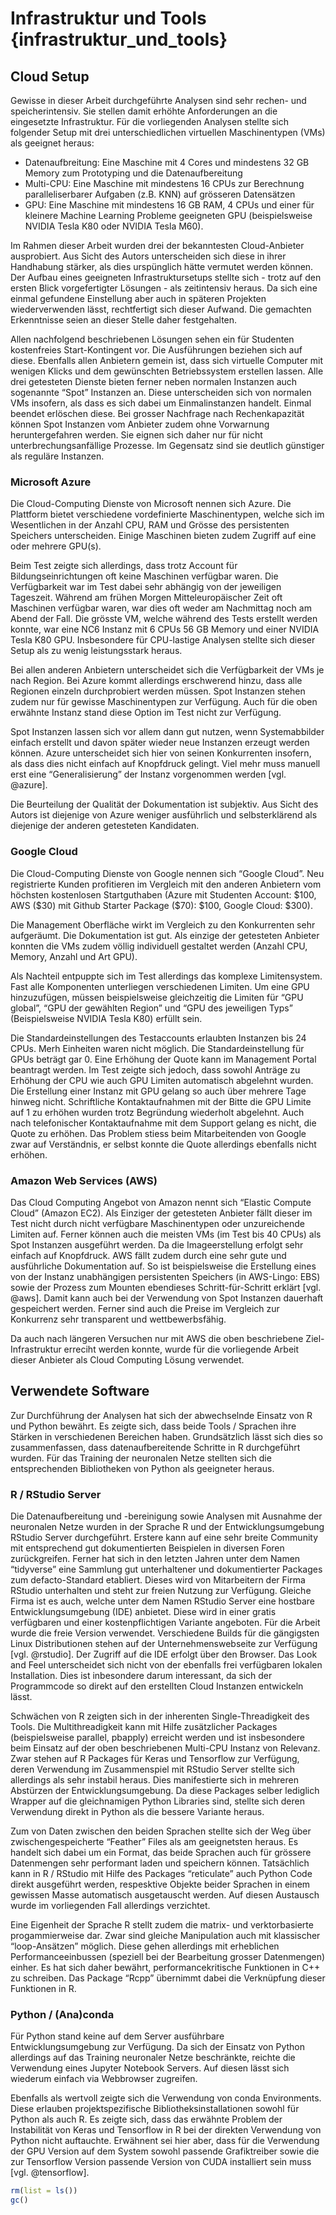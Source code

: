 # Infrastruktur und Tools {infrastruktur_und_tools}

## Cloud Setup
Gewisse in dieser Arbeit durchgeführte Analysen sind sehr rechen- und speicherintensiv. Sie stellen damit erhöhte Anforderungen an die eingesetzte Infrastruktur. Für die vorliegenden Analysen stellte sich folgender Setup mit drei unterschiedlichen virtuellen Maschinentypen (VMs) als geeignet heraus:

-	Datenaufbreitung: Eine Maschine mit 4 Cores und mindestens 32 GB Memory zum Prototyping und die Datenaufbereitung
-	Multi-CPU: Eine Maschine mit mindestens 16 CPUs zur Berechnung paralleliserbarer Aufgaben (z.B. KNN) auf grösseren Datensätzen
-	GPU: Eine Maschine mit mindestens 16 GB RAM, 4 CPUs und einer für kleinere Machine Learning Probleme geeigneten GPU (beispielsweise NVIDIA Tesla K80 oder NVIDIA Tesla M60).

Im Rahmen dieser Arbeit wurden drei der bekanntesten Cloud-Anbieter ausprobiert. Aus Sicht des Autors unterscheiden sich diese in ihrer Handhabung stärker, als dies urspünglich hätte vermutet werden können. Der Aufbau eines geeigneten Infrastruktursetups stellte sich - trotz auf den ersten Blick vorgefertigter Lösungen - als zeitintensiv heraus. Da sich eine einmal gefundene Einstellung aber auch in späteren Projekten wiederverwenden lässt, rechtfertigt sich dieser Aufwand. Die gemachten Erkenntnisse seien an dieser Stelle daher festgehalten.

Allen nachfolgend beschriebenen Lösungen sehen ein für Studenten kostenfreies Start-Kontingent vor. Die Ausführungen beziehen sich auf diese. Ebenfalls allen Anbietern gemein ist, dass sich virtuelle Computer mit wenigen Klicks und dem gewünschten Betriebssystem erstellen lassen. Alle drei getesteten Dienste bieten ferner neben normalen Instanzen auch sogenannte "Spot" Instanzen an. Diese unterscheiden sich von normalen VMs insofern, als dass es sich dabei um Einmalinstanzen handelt. Einmal beendet erlöschen diese. Bei grosser Nachfrage nach Rechenkapazität können Spot Instanzen vom Anbieter zudem ohne Vorwarnung heruntergefahren werden. Sie eignen sich daher nur für nicht unterbrechungsanfällige Prozesse. Im Gegensatz sind sie deutlich günstiger als reguläre Instanzen.


### Microsoft Azure
Die Cloud-Computing Dienste von Microsoft nennen sich Azure. Die Plattform bietet verschiedene vordefinierte Maschinentypen, welche sich im Wesentlichen in der Anzahl CPU, RAM und Grösse des persistenten Speichers unterscheiden. Einige Maschinen bieten zudem Zugriff auf eine oder mehrere GPU(s). 

Beim Test zeigte sich allerdings, dass trotz Account für Bildungseinrichtungen oft keine Maschinen verfügbar waren. Die Verfügbarkeit war im Test dabei sehr abhängig von der jeweiligen Tageszeit. Während am frühen Morgen Mitteleuropäischer Zeit oft Maschinen verfügbar waren, war dies oft weder am Nachmittag noch am Abend der Fall. Die grösste VM, welche während des Tests erstellt werden konnte, war eine NC6 Instanz mit 6 CPUs 56 GB Memory und einer NVIDIA Tesla K80 GPU. Insbesondere für CPU-lastige Analysen stellte sich dieser Setup als zu wenig leistungsstark heraus. 

Bei allen anderen Anbietern unterscheidet sich die Verfügbarkeit der VMs je nach Region. Bei Azure kommt allerdings erschwerend hinzu, dass alle Regionen einzeln durchprobiert werden müssen. Spot Instanzen stehen zudem nur für gewisse Maschinentypen zur Verfügung. Auch für die oben erwähnte Instanz stand diese Option im Test nicht zur Verfügung.

Spot Instanzen lassen sich vor allem dann gut nutzen, wenn Systemabbilder einfach erstellt und davon später wieder neue Instanzen erzeugt werden können. Azure unterscheidet sich hier von seinen Konkurrenten insofern, als dass dies nicht einfach auf Knopfdruck gelingt. Viel mehr muss manuell erst eine "Generalisierung" der Instanz vorgenommen werden [vgl. @azure].

Die Beurteilung der Qualität der Dokumentation ist subjektiv. Aus Sicht des Autors ist diejenige von Azure weniger ausführlich und selbsterklärend als diejenige der anderen getesteten Kandidaten. 

### Google Cloud
Die Cloud-Computing Dienste von Google nennen sich "Google Cloud". Neu registrierte Kunden profitieren im Vergleich mit den anderen Anbietern vom höchsten kostenlosen Startguthaben (Azure mit Studenten Account: $100, AWS ($30) mit Github Starter Package ($70): $100, Google Cloud: $300).

Die Management Oberfläche wirkt im Vergleich zu den Konkurrenten sehr aufgeräumt. Die Dokumentation ist gut. Als einzige der getesteten Anbieter konnten die VMs zudem völlig individuell gestaltet werden (Anzahl CPU, Memory, Anzahl und Art GPU). 

Als Nachteil entpuppte sich im Test allerdings das komplexe Limitensystem. Fast alle Komponenten unterliegen verschiedenen Limiten. Um eine GPU hinzuzufügen, müssen beispielsweise gleichzeitig die Limiten für "GPU global", "GPU der gewählten Region" und "GPU des jeweiligen Typs" (Beispielsweise NVIDIA Tesla K80) erfüllt sein. 

Die Standardeinstellungen des Testaccounts erlaubten Instanzen bis 24 CPUs. Merh Einheiten waren nicht möglich. Die Standardeinstellung für GPUs beträgt gar 0. Eine Erhöhung der Quote kann im Management Portal beantragt werden. Im Test zeigte sich jedoch, dass sowohl Anträge zu Erhöhung der CPU wie auch GPU Limiten automatisch abgelehnt wurden. Die Erstellung einer Instanz mit GPU gelang so auch über mehrere Tage hinweg nicht. Schriftliche Kontaktaufnahmen mit der Bitte die GPU Limite auf 1 zu erhöhen wurden trotz Begründung wiederholt abgelehnt. Auch nach telefonischer Kontaktaufnahme mit dem Support gelang es nicht, die Quote zu erhöhen. Das Problem stiess beim Mitarbeitenden von Google zwar auf Verständnis, er selbst konnte die Quote allerdings ebenfalls nicht erhöhen. 

### Amazon Web Services (AWS)
Das Cloud Computing Angebot von Amazon nennt sich "Elastic Compute Cloud" (Amazon EC2). Als Einziger der getesteten Anbieter fällt dieser im Test nicht durch nicht verfügbare Maschinentypen oder unzureichende Limiten auf. Ferner können auch die meisten VMs (im Test bis 40 CPUs) als Spot Instanzen ausgeführt werden. Da die Imageerstellung erfolgt sehr einfach auf Knopfdruck. AWS fällt zudem durch eine sehr gute und ausführliche Dokumentation auf. So ist beispielsweise die Erstellung eines von der Instanz unabhängigen persistenten Speichers (in AWS-Lingo: EBS) sowie der Prozess zum Mounten ebendieses Schritt-für-Schritt erklärt [vgl. @aws]. Damit kann auch bei der Verwendung von Spot Instanzen dauerhaft gespeichert werden. Ferner sind auch die Preise im Vergleich zur Konkurrenz sehr transparent und wettbewerbsfähig.

Da auch nach längeren Versuchen nur mit AWS die oben beschriebene Ziel-Infrastruktur erreciht werden konnte, wurde für die vorliegende Arbeit dieser Anbieter als Cloud Computing Lösung verwendet.

## Verwendete Software
Zur Durchführung der Analysen hat sich der abwechselnde Einsatz von R und Python bewährt. Es zeigte sich, dass beide Tools / Sprachen ihre Stärken in verschiedenen Bereichen haben. Grundsätzlich lässt sich dies so zusammenfassen, dass datenaufbereitende Schritte in R durchgeführt wurden. Für das Training der neuronalen Netze stellten sich die entsprechenden Bibliotheken von Python als geeigneter heraus.

### R / RStudio Server
Die Datenaufbereitung und -bereinigung sowie Analysen mit Ausnahme der neuronalen Netze wurden in der Sprache R und der Entwicklungsumgebung RStudio Server durchgeführt. Erstere kann auf eine sehr breite Community mit entsprechend gut dokumentierten Beispielen in diversen Foren zurückgreifen. Ferner hat sich in den letzten Jahren unter dem Namen "tidyverse" eine Sammlung gut unterhaltener und dokumentierter Packages zum defacto-Standard etabliert. Dieses wird von Mitarbeitern der Firma RStudio unterhalten und steht zur freien Nutzung zur Verfügung. Gleiche Firma ist es auch, welche unter dem Namen RStudio Server eine hostbare Entwicklungsumgebung (IDE) anbietet. Diese wird in einer gratis verfügbaren und einer kostenpflichtigen Variante angeboten. Für die Arbeit wurde die freie Version verwendet. Verschiedene Builds für die gängigsten Linux Distributionen stehen auf der Unternehmenswebseite zur Verfügung [vgl. @rstudio]. Der Zugriff auf die IDE erfolgt über den Browser. Das Look and Feel unterscheidet sich nicht von der ebenfalls frei verfügbaren lokalen Installation. Dies ist inbesondere darum interessant, da sich der Programmcode so direkt auf den erstellten Cloud Instanzen entwickeln lässt.

Schwächen von R zeigten sich in der inherenten Single-Threadigkeit des Tools. Die Multithreadigkeit kann mit Hilfe zusätzlicher Packages (beispielsweise parallel, pbapply) erreicht werden und ist insbesondere beim Einsatz auf der oben beschriebenen Multi-CPU Instanz von Relevanz. Zwar stehen auf R Packages für Keras und Tensorflow zur Verfügung, deren Verwendung im Zusammenspiel mit RStudio Server stellte sich allerdings als sehr instabil heraus. Dies manifestierte sich in mehreren Abstürzen der Entwicklungsumgebung. Da diese Packages selber lediglich Wrapper auf die gleichnamigen Python Libraries sind, stellte sich deren Verwendung direkt in Python als die bessere Variante heraus. 

Zum von Daten zwischen den beiden Sprachen stellte sich der Weg über zwischengespeicherte "Feather" Files als am geeignetsten heraus. Es handelt sich dabei um ein Format, das beide Sprachen auch für grössere Datenmengen sehr performant laden und speichern können. Tatsächlich kann in R / RStudio mit Hilfe des Packages "reticulate" auch Python Code direkt ausgeführt werden, respesktive Objekte beider Sprachen in einem gewissen Masse automatisch ausgetauscht werden. Auf diesen Austausch wurde im vorliegenden Fall allerdings verzichtet.

Eine Eigenheit der Sprache R stellt zudem die matrix- und verktorbasierte progammierweise dar. Zwar sind gleiche Manipulation auch mit klassischer "loop-Ansätzen" möglich. Diese gehen allerdings mit erheblichen Performanceeinbussen (speziell bei der Bearbeitung grosser Datenmengen) einher. Es hat sich daher bewährt, performancekritische Funktionen in C++ zu schreiben. Das Package "Rcpp" übernimmt dabei die Verknüpfung dieser Funktionen in R.

### Python / (Ana)conda
Für Python stand keine auf dem Server ausführbare Entwicklungsumgebung zur Verfügung. Da sich der Einsatz von Python allerdings auf das Training neuronaler Netze beschränkte, reichte die Verwendung eines Jupyter Notebook Servers. Auf diesen lässt sich wiederum einfach via Webbrowser zugreifen.

Ebenfalls als wertvoll zeigte sich die Verwendung von conda Environments. Diese erlauben projektspezifische Bibliotheksinstallationen sowohl für Python als auch R. Es zeigte sich, dass das erwähnte Problem der Instabilität von Keras und Tensorflow in R bei der direkten Verwendung von Python nicht auftauchte. Erwähnent sei hier aber, dass für die Verwendung der GPU Version auf dem System sowohl passende Grafiktreiber sowie die zur Tensorflow Version passende Version von CUDA installiert sein muss [vgl. @tensorflow].


```r
rm(list = ls())
gc()
```


